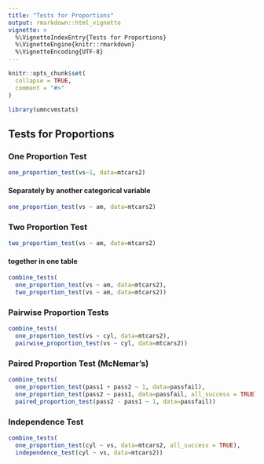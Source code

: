 ```yaml
---
title: "Tests for Proportions"
output: rmarkdown::html_vignette
vignette: >
  %\VignetteIndexEntry{Tests for Proportions}
  %\VignetteEngine{knitr::rmarkdown}
  %\VignetteEncoding{UTF-8}
---
```


```r
knitr::opts_chunk$set(
  collapse = TRUE,
  comment = "#>"
)
```

```r
library(umncvmstats)
```

## Tests for Proportions

### One Proportion Test
```r
one_proportion_test(vs~1, data=mtcars2)
```

#### Separately by another categorical variable
```r
one_proportion_test(vs ~ am, data=mtcars2)
```

### Two Proportion Test
```r
two_proportion_test(vs ~ am, data=mtcars2)
```

#### together in one table
```r
combine_tests(
  one_proportion_test(vs ~ am, data=mtcars2),
  two_proportion_test(vs ~ am, data=mtcars2))
```

### Pairwise Proportion Tests
```r
combine_tests(
  one_proportion_test(vs ~ cyl, data=mtcars2),
  pairwise_proportion_test(vs ~ cyl, data=mtcars2))
```

### Paired Proportion Test (McNemar's)
```r
combine_tests(
  one_proportion_test(pass1 + pass2 ~ 1, data=passfail),
  one_proportion_test(pass2 ~ pass1, data=passfail, all_success = TRUE),
  paired_proportion_test(pass2 - pass1 ~ 1, data=passfail))
```

### Independence Test
```r
combine_tests(
  one_proportion_test(cyl ~ vs, data=mtcars2, all_success = TRUE),
  independence_test(cyl ~ vs, data=mtcars2))
```
